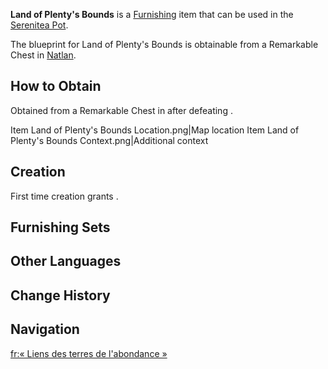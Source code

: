 {{Furnishing Infobox
|id             = 374127
|image          = Item Land of Plenty's Bounds.png
|category       = Outdoor Furnishing
|subcategory    = Fence
|quality        = 3
|adeptal_energy = 60
|load           = 47
|reduced_load   = 65
|description    = A simple yet easily maintained low railing found throughout the [[Collective of Plenty]], composed of common stone materials and flexible rope. This unique combination of stone pillars and soft ropes not only provides a cushioning effect but also offers a certain level of elasticity, minimizing the risk of injury should a person or saurian accidentally fall in rugged terrain. It is said that the wooden side ropes used in the Grand Wrestling Grounds are manufactured on the same principle.
|mention        = <!--Character 1;Character2 -->
|interaction    = 
|blueprint      = 
|source1        = Remarkable Chest
}}
'''Land of Plenty's Bounds''' is a [[Furnishing]] item that can be used in the [[Serenitea Pot]].

The blueprint for Land of Plenty's Bounds is obtainable from a Remarkable Chest in [[Natlan]].

==How to Obtain==
Obtained from a Remarkable Chest in {{Location|Atocpan}} after defeating {{Enemy|Hilichurl|x=4}}.
<gallery>
Item Land of Plenty's Bounds Location.png|Map location
Item Land of Plenty's Bounds Context.png|Additional context
</gallery>

==Creation==
First time creation grants {{Item|Trust|24|x=60}}.
{{Recipe
|type = Creation
|time = 14h
|Iron Chunk = 6
|White Iron Chunk = 2
|sort = Iron Chunk;White Iron Chunk
}}

==Furnishing Sets==
{{Craft Usage}}

==Other Languages==
{{Other Languages
|en       = Land of Plenty's Bounds
|zhs      = 「安饶之陆的边绳」
|zhs_rm   = 
|zht      = 「安饒之陸的邊繩」
|zht_rm   = 
|zh_tl    = 
|ja       = 「豊穣の地の縄張り」
|ja_rm    = 
|ja_tl    = 
|ko       = 「풍요로운 땅의 로프」
|ko_tl    = 
|es       = Lindes de la tierra del apaciguamiento
|es_tl    = Boundaries of the Land of Pacification
|fr       = « Liens des terres de l'abondance »
|fr_tl    = "Land of Abundance's Bounds"
|ru       = Границы Благодатных Земель
|ru_tl    = 
|th       = 
|vi       = Ranh Giới Của Mảnh Đất Trù Phú
|vi_tl    = 
|de       = „Grenzmarken der friedvollen Lande“
|de_tl    = 
|id       = "Tanah Beribu Pembatas"
|id_tl    = "Land of Thousand Barriers"
|pt       = Cordas da Terra da Serenidade
|pt_tl    = 
|tr       = Bereketli Diyarın Sınırları
|tr_tl    = 
|it       = Confini della Terra dell'Abbondanza
|it_tl    = 
}}

==Change History==
{{Change History|5.5}}

==Navigation==
{{Furnishing Navbox|exterior}}

[[fr:« Liens des terres de l'abondance »]]